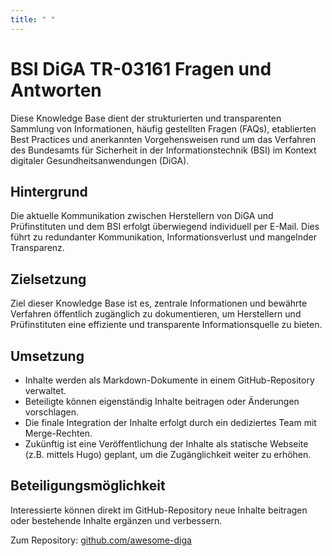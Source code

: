```yaml
---
title: " "
---
```


# BSI DiGA TR-03161 Fragen und Antworten

Diese Knowledge Base dient der strukturierten und transparenten Sammlung von Informationen, häufig gestellten Fragen (FAQs), etablierten Best Practices und anerkannten Vorgehensweisen rund um das Verfahren des Bundesamts für Sicherheit in der Informationstechnik (BSI) im Kontext digitaler Gesundheitsanwendungen (DiGA).

## Hintergrund

Die aktuelle Kommunikation zwischen Herstellern von DiGA und Prüfinstituten und dem BSI erfolgt überwiegend individuell per E-Mail. Dies führt zu redundanter Kommunikation, Informationsverlust und mangelnder Transparenz.

## Zielsetzung

Ziel dieser Knowledge Base ist es, zentrale Informationen und bewährte Verfahren öffentlich zugänglich zu dokumentieren, um Herstellern und Prüfinstituten eine effiziente und transparente Informationsquelle zu bieten.

## Umsetzung

- Inhalte werden als Markdown-Dokumente in einem GitHub-Repository verwaltet.
- Beteiligte können eigenständig Inhalte beitragen oder Änderungen vorschlagen.
- Die finale Integration der Inhalte erfolgt durch ein dediziertes Team mit Merge-Rechten.
- Zukünftig ist eine Veröffentlichung der Inhalte als statische Webseite (z.B. mittels Hugo) geplant, um die Zugänglichkeit weiter zu erhöhen.

## Beteiligungsmöglichkeit

Interessierte können direkt im GitHub-Repository neue Inhalte beitragen oder bestehende Inhalte ergänzen und verbessern.

Zum Repository: [github.com/awesome-diga](https://github.com/awesome-diga/tr-faq)
